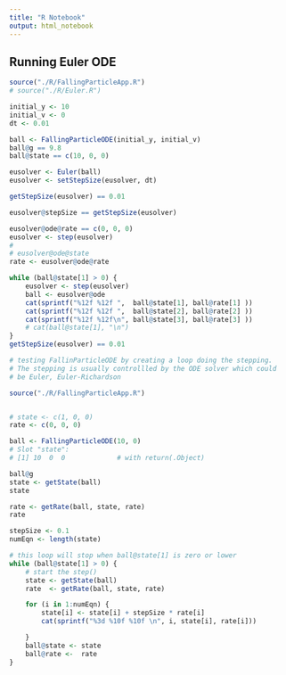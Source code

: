 ```yaml
---
title: "R Notebook"
output: html_notebook
---
```


## Running Euler ODE
```r
source("./R/FallingParticleApp.R")
# source("./R/Euler.R")

initial_y <- 10
initial_v <- 0
dt <- 0.01

ball <- FallingParticleODE(initial_y, initial_v)
ball@g == 9.8
ball@state == c(10, 0, 0)

eusolver <- Euler(ball)
eusolver <- setStepSize(eusolver, dt)

getStepSize(eusolver) == 0.01

eusolver@stepSize == getStepSize(eusolver)

eusolver@ode@rate == c(0, 0, 0)
eusolver <- step(eusolver)
# 
# eusolver@ode@state
rate <- eusolver@ode@rate

while (ball@state[1] > 0) {
    eusolver <- step(eusolver)
    ball <- eusolver@ode
    cat(sprintf("%12f %12f ",  ball@state[1], ball@rate[1] ))
    cat(sprintf("%12f %12f ",  ball@state[2], ball@rate[2] ))
    cat(sprintf("%12f %12f\n", ball@state[3], ball@rate[3] ))
    # cat(ball@state[1], "\n")
}
getStepSize(eusolver) == 0.01
```



```r
# testing FallinParticleODE by creating a loop doing the stepping.
# The stepping is usually controllled by the ODE solver which could
# be Euler, Euler-Richardson

source("./R/FallingParticleApp.R")


# state <- c(1, 0, 0)
rate <- c(0, 0, 0)

ball <- FallingParticleODE(10, 0)
# Slot "state":
# [1] 10  0  0             # with return(.Object)

ball@g
state <- getState(ball)
state

rate <- getRate(ball, state, rate)
rate

stepSize <- 0.1
numEqn <- length(state)

# this loop will stop when ball@state[1] is zero or lower
while (ball@state[1] > 0) {
    # start the step()
    state <- getState(ball)
    rate  <- getRate(ball, state, rate)

    for (i in 1:numEqn) {
        state[i] <- state[i] + stepSize * rate[i]
        cat(sprintf("%3d %10f %10f \n", i, state[i], rate[i]))

    }
    ball@state <- state
    ball@rate <-  rate
}

```


